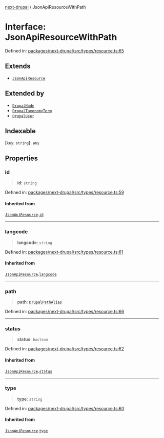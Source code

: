 [next-drupal](../globals.mdx) / JsonApiResourceWithPath

# Interface: JsonApiResourceWithPath

Defined in: [packages/next-drupal/src/types/resource.ts:65](https://github.com/chapter-three/next-drupal/blob/b814feb907442ea504825c35810c973aeb865442/packages/next-drupal/src/types/resource.ts#L65)

## Extends

- [`JsonApiResource`](JsonApiResource.mdx)

## Extended by

- [`DrupalNode`](DrupalNode.mdx)
- [`DrupalTaxonomyTerm`](DrupalTaxonomyTerm.mdx)
- [`DrupalUser`](DrupalUser.mdx)

## Indexable

\[`key`: `string`\]: `any`

## Properties

### id

> **id**: `string`

Defined in: [packages/next-drupal/src/types/resource.ts:59](https://github.com/chapter-three/next-drupal/blob/b814feb907442ea504825c35810c973aeb865442/packages/next-drupal/src/types/resource.ts#L59)

#### Inherited from

[`JsonApiResource`](JsonApiResource.mdx).[`id`](JsonApiResource.mdx#id)

---

### langcode

> **langcode**: `string`

Defined in: [packages/next-drupal/src/types/resource.ts:61](https://github.com/chapter-three/next-drupal/blob/b814feb907442ea504825c35810c973aeb865442/packages/next-drupal/src/types/resource.ts#L61)

#### Inherited from

[`JsonApiResource`](JsonApiResource.mdx).[`langcode`](JsonApiResource.mdx#langcode)

---

### path

> **path**: [`DrupalPathAlias`](../type-aliases/DrupalPathAlias.mdx)

Defined in: [packages/next-drupal/src/types/resource.ts:66](https://github.com/chapter-three/next-drupal/blob/b814feb907442ea504825c35810c973aeb865442/packages/next-drupal/src/types/resource.ts#L66)

---

### status

> **status**: `boolean`

Defined in: [packages/next-drupal/src/types/resource.ts:62](https://github.com/chapter-three/next-drupal/blob/b814feb907442ea504825c35810c973aeb865442/packages/next-drupal/src/types/resource.ts#L62)

#### Inherited from

[`JsonApiResource`](JsonApiResource.mdx).[`status`](JsonApiResource.mdx#status)

---

### type

> **type**: `string`

Defined in: [packages/next-drupal/src/types/resource.ts:60](https://github.com/chapter-three/next-drupal/blob/b814feb907442ea504825c35810c973aeb865442/packages/next-drupal/src/types/resource.ts#L60)

#### Inherited from

[`JsonApiResource`](JsonApiResource.mdx).[`type`](JsonApiResource.mdx#type)
